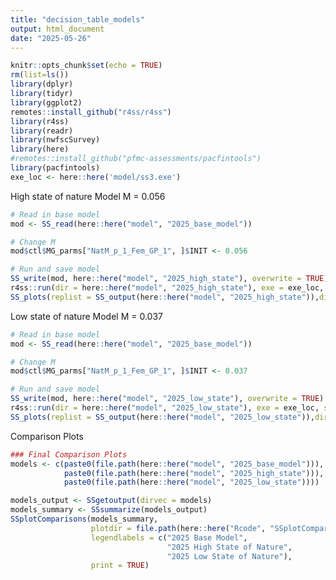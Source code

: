 ```yaml
---
title: "decision_table_models"
output: html_document
date: "2025-05-26"
---
```


```r
knitr::opts_chunk$set(echo = TRUE)
rm(list=ls())
library(dplyr)
library(tidyr)
library(ggplot2)
remotes::install_github("r4ss/r4ss")
library(r4ss)
library(readr)
library(nwfscSurvey)
library(here)
#remotes::install_github("pfmc-assessments/pacfintools")
library(pacfintools)
exe_loc <- here::here('model/ss3.exe')
```

High state of nature Model
M = 0.056

```r
# Read in base model
mod <- SS_read(here::here("model", "2025_base_model"))

# Change M
mod$ctl$MG_parms["NatM_p_1_Fem_GP_1", ]$INIT <- 0.056

# Run and save model
SS_write(mod, here::here("model", "2025_high_state"), overwrite = TRUE)
r4ss::run(dir = here::here("model", "2025_high_state"), exe = exe_loc, show_in_console = TRUE, skipfinished = FALSE)
SS_plots(replist = SS_output(here::here("model", "2025_high_state")),dir = here::here("model","2025_high_state"))

```

Low state of nature Model
M = 0.037

```r
# Read in base model
mod <- SS_read(here::here("model", "2025_base_model"))

# Change M
mod$ctl$MG_parms["NatM_p_1_Fem_GP_1", ]$INIT <- 0.037

# Run and save model
SS_write(mod, here::here("model", "2025_low_state"), overwrite = TRUE)
r4ss::run(dir = here::here("model", "2025_low_state"), exe = exe_loc, show_in_console = TRUE, skipfinished = FALSE)
SS_plots(replist = SS_output(here::here("model", "2025_low_state")),dir = here::here("model","2025_low_state"))

```

Comparison Plots

```r
### Final Comparison Plots
models <- c(paste0(file.path(here::here("model", "2025_base_model"))),
            paste0(file.path(here::here("model", "2025_high_state"))),
            paste0(file.path(here::here("model", "2025_low_state"))))

models_output <- SSgetoutput(dirvec = models)
models_summary <- SSsummarize(models_output)
SSplotComparisons(models_summary,
                  plotdir = file.path(here::here("Rcode", "SSplotComparisons_output", "model_bridging_data_comparisons", "20_states_of_nature")),
                  legendlabels = c("2025 Base Model", 
                                   "2025 High State of Nature",
                                   "2025 Low State of Nature"),
                  print = TRUE)

```

